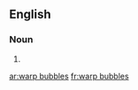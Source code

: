 ==English==

===Noun===
{{head|en|noun plural form}}

# {{plural of|warp bubble|lang=en}}

[[ar:warp bubbles]]
[[fr:warp bubbles]]